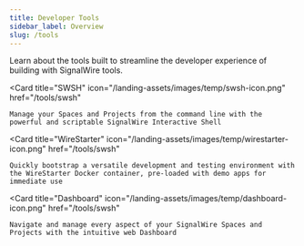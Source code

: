 ```yaml
---
title: Developer Tools
sidebar_label: Overview
slug: /tools
---
```



Learn about the tools built to streamline the developer experience of building with SignalWire tools.

<CardGroup cols={3}>

<Card 
    title="SWSH"
    icon="/landing-assets/images/temp/swsh-icon.png"
    href="/tools/swsh"
>
    Manage your Spaces and Projects from the command line with the powerful and scriptable SignalWire Interactive Shell
</Card>

<Card 
    title="WireStarter"
    icon="/landing-assets/images/temp/wirestarter-icon.png"
    href="/tools/swsh"
>
    Quickly bootstrap a versatile development and testing environment with the WireStarter Docker container, pre-loaded with demo apps for immediate use
</Card>

<Card 
    title="Dashboard"
    icon="/landing-assets/images/temp/dashboard-icon.png"
    href="/tools/swsh"
>
    Navigate and manage every aspect of your SignalWire Spaces and Projects with the intuitive web Dashboard
</Card>

</CardGroup>
